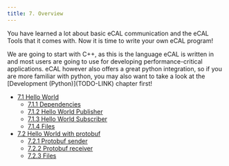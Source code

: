 ```yaml
---
title: 7. Overview
---
```



You have learned a lot about basic eCAL communication and the eCAL Tools that it comes with.
Now it is time to write your own eCAL program!

<Aside title="See also">
  We are going to start with C++, as this is the language eCAL is written in and
  most users are going to use for developing performance-critical applications.
  eCAL however also offers a great python integration, so if you are more
  familiar with python, you may also want to take a look at the
  [Development (Python)](TODO-LINK) chapter first!
</Aside>

- [7.1 Hello World](/getting_started/7-development-c/7_1_hello_world/)
  - [7.1.1 Dependencies](/getting_started/7-development-c/7_1_hello_world/#711-dependencies)
  - [7.1.2 Hello World Publisher](/getting_started/7-development-c/7_1_hello_world/#712-hello-world-publisher)
  - [7.1.3 Hello World Subscriber](/getting_started/7-development-c/7_1_hello_world/#713-hello-world-subscriber)
  - [7.1.4 Files](/getting_started/7-development-c/7_1_hello_world/#714-files)
- [7.2 Hello World with protobuf](/getting_started/7-development-c/7_2_hello_world_with_protobuf/)
  - [7.2.1 Protobuf sender](/getting_started/7-development-c/7_2_hello_world_with_protobuf/#721-protobuf-sender)
  - [7.2.2 Protobuf receiver](/getting_started/7-development-c/7_2_hello_world_with_protobuf/#722-protobuf-receiver)
  - [7.2.3 Files](/getting_started/7-development-c/7_2_hello_world_with_protobuf/#723-files)